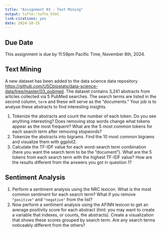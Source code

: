 ```yaml
---
title: "Assignment 03 - Text Mining"
output: tufte::tufte_html
link-citations: yes
date: 2024-10-25
---
```


## Due Date

This assignment is due by 11:59pm Pacific Time, November 8th, 2024. 

## Text Mining

A new dataset has been added to the data science data repository <https://github.com/USCbiostats/data-science-data/tree/master/03_pubmed>. The dataset contains 3,241 abstracts from articles collected via 5 PubMed searches. The search terms are listed in the second column, `term` and these will serve as the "documents." Your job is to analyse these abstracts to find interesting insights.

1.  Tokenize the abstracts and count the number of each token. Do you see anything interesting? Does removing stop words change what tokens appear as the most frequent? What are the 5 most common tokens for each search term after removing stopwords?
2.  Tokenize the abstracts into bigrams. Find the 10 most common bigrams and visualize them with ggplot2.
3.  Calculate the TF-IDF value for each word-search term combination (here you want the search term to be the "document"). What are the 5 tokens from each search term with the highest TF-IDF value? How are the results different from the answers you got in question 1?

## Sentiment Analysis

1.  Perform a sentiment analysis using the NRC lexicon. What is the most common sentiment for each search term? What if you remove `"positive"` and `"negative"` from the list?
2.  Now perform a sentiment analysis using the AFINN lexicon to get an average positivity score for each abstract (hint: you may want to create a variable that indexes, or counts, the abstracts). Create a visualization that shows these scores grouped by search term. Are any search terms noticeably different from the others?


